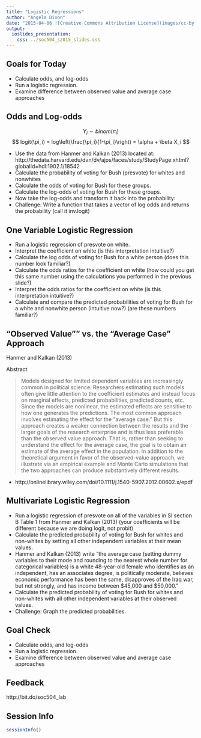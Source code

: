```yaml
---
title: "Logistic Regressions"
author: "Angela Dixon"
date: "2015-04-06 ![Creative Commons Attribution License](images/cc-by.png)"
output: 
  ioslides_presentation:
    css: ../soc504_s2015_slides.css
---
```


## Goals for Today 

- Calculate odds, and log-odds
- Run a logistic regression.
- Examine difference between observed value and average case approaches 


## Odds and Log-odds {.smaller}

$$  Y_i \sim binom(\pi_i) $$
$$  logit(\pi_i) = log\left(\frac{\pi_i}{1-\pi_i}\right) = \alpha + \beta X_i $$

- Use the data from Hanmer and Kalkan (2013) located at:
http://thedata.harvard.edu/dvn/dv/ajps/faces/study/StudyPage.xhtml?globalId=hdl:1902.1/18542
- Calculate the probability of voting for Bush (presvote) for whites and nonwhites
- Calculate the odds of voting for Bush for these groups.  
- Calculate the log-odds of voting for Bush for these groups.  
- Now take the log-odds and transform it back into the probability:
- Challenge: Write a function that takes a vector of log odds and returns
the probability (call it inv.logit)

##  One Variable Logistic Regression

- Run a logistic regression of presvote on white.
- Interpret the coefficient on white (is this interpretation intuitive?)
- Calculate the log odds of voting for Bush for a white person (does this number look familiar?)
- Calculate the odds ratios for the coefficient on white (how could you get this same number using the calculations you performed in the previous slide?)
- Interpret the odds ratios for the coefficient on white (is this interpretation intuitive?) 
- Calculate and compare the predicted probabilities of voting for Bush for a white and nonwhite person (intuitive now?) (are these numbers familiar?)

## "Observed Value"" vs. the “Average Case” Approach {.smaller}
 
Hanmer and Kalkan (2013)

Abstract

> Models designed for limited dependent variables are increasingly common in political science. Researchers estimating such models often give little attention to the coefficient estimates and instead focus on marginal effects, predicted probabilities, predicted counts, etc. Since the models are nonlinear, the estimated effects are sensitive to how one generates the predictions. The most common approach involves estimating the effect for the “average case.” But this approach creates a weaker connection between the results and the larger goals of the research enterprise and is thus less preferable than the observed value approach. That is, rather than seeking to understand the effect for the average case, the goal is to obtain an estimate of the average effect in the population. In addition to the theoretical argument in favor of the observed-value approach, we illustrate via an empirical example and Monte Carlo simulations that the two approaches can produce substantively different results.

- http://onlinelibrary.wiley.com/doi/10.1111/j.1540-5907.2012.00602.x/epdf


## Multivariate Logistic Regression {.smaller}

- Run a logistic regression of presvote on all of the variables in SI section B Table 1 from Hanmer and Kalkan (2013) (your coefficients will be different because we are doing logit, not probit)  
- Calculate the predicted probability of voting for Bush for whites and non-whites by setting all other independent variables at their mean values.  
- Hanmer and Kalkan (2013) write "the average case (setting dummy variables to their mode and rounding to the nearest whole number for categorical variables) is a white 48-year-old female who identifies as an independent, has an associates degree, is politically moderate, believes economic performance has been the same, disapproves of the Iraq war, but not strongly, and has income between $45,000 and $50,000." 
- Calculate the predicted probability of voting for Bush for whites and non-whites with all other independent variables at their observed values. 
- Challenge: Graph the predicted probabilities.

## Goal Check

- Calculate odds, and log-odds
- Run a logistic regression.
- Examine difference between observed value and average case approaches 


## Feedback

http://bit.do/soc504_lab

## Session Info
```r
sessionInfo()
```